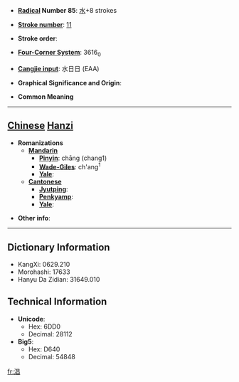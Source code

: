 * '''[[Wiktionary:Chinese radical index| Radical]] Number 85''': [[Wiktionary:Chinese radical index 水|水]]+8 strokes

* '''[[Wiktionary:Chinese total strokes index|Stroke number]]''': [[Wiktionary:Chinese total strokes index 11|11]]

* '''Stroke order''': 

* '''[[Wiktionary:Chinese four corner index|Four-Corner System]]''': 3616<sub>0</sub>

* '''[[Wiktionary:Chinese Cangjie index|Cangjie input]]''': 水日日 (EAA)

* '''Graphical Significance and Origin''': 

* '''Common Meaning'''

----

== [[Chinese]] [[Hanzi]] ==

* '''Romanizations'''
** '''[[Mandarin]]'''
*** '''[[Pinyin]]''': chāng (chang1)
*** '''[[Wade-Giles]]''': ch'ang<sup>1</sup>
*** '''[[Yale]]''': 
** '''[[Cantonese]]'''
*** '''[[Jyutping]]''':
*** '''[[Penkyamp]]''': 
*** '''[[Yale]]''': 

* '''Other info''': 

----

== Dictionary Information ==

* KangXi: 0629.210
* Morohashi: 17633
* Hanyu Da Zidian: 31649.010

== Technical Information ==

* '''Unicode''':
** Hex: 6DD0
** Decimal: 28112
* '''Big5''':
** Hex: D640
** Decimal: 54848

[[fr:淐]]